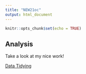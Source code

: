 ```yaml
---
title: "NEW21oc"
output: html_document
---
```


```r
knitr::opts_chunk$set(echo = TRUE)
```

## Analysis

Take a look at my nice work!

[Data Tidying](index.html)

